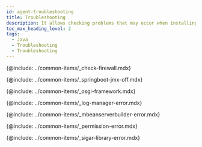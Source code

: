 ```yaml
---
id: agent-troubleshooting
title: Troubleshooting
description: It allows checking problems that may occur when installing the Java agent.
toc_max_heading_level: 2
tags:
  - Java
  - Troubleshooting
  - Troubleshooting
---
```


{@include: ../common-items/_check-firewall.mdx}

{@include: ../common-items/_springboot-jmx-off.mdx}

{@include: ../common-items/_osgi-framework.mdx}

{@include: ../common-items/_log-manager-error.mdx}

{@include: ../common-items/_mbeanserverbuilder-error.mdx}

{@include: ../common-items/_permission-error.mdx}

{@include: ../common-items/_sigar-library-error.mdx}
